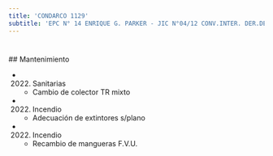 ```yaml
---
title: 'CONDARCO 1129'
subtitle: 'EPC N° 14 ENRIQUE G. PARKER - JIC N°04/12 CONV.INTER. DER.DEL NIÑO - CECEP N° 12 - ESEA EN DANZA RAMICONE CURSO VOCACIONAL DE FOLKLORE N° 19 - ESEA EN DANZA RAMICONE CURSO VOCACIONAL DE FOLKLORE N° 14'
---
```


#


 ## Mantenimiento

*  (2022) Sanitarias 
    + Cambio de colector TR mixto

*  (2022) Incendio 
    + Adecuación de extintores s/plano

*  (2022) Incendio 
    + Recambio de mangueras F.V.U.



